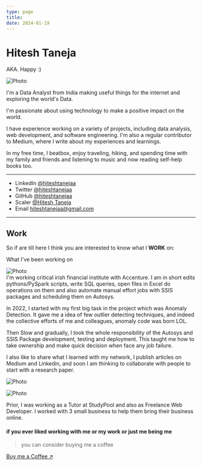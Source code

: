 ```yaml
---
type: page
title: 
date: 2024-01-19
---
```


# Hitesh Taneja
AKA. Happy :)

<Image
  src="/images/hero.png"
  alt="Photo"
  width={1000}      
  height={400}     
  priority
  className="next-image"
/>

I'm a Data Analyst from India making useful things for the internet and exploring the world's Data.

I'm passionate about using technology to make a positive impact on the world.

I have experience working on a variety of projects, including data analysis, web development, and software engineering. I'm also a regular contributor to Medium, where I write about my experiences and learnings.

In my free time, I beatbox, enjoy traveling, hiking, and spending time with my family and friends and listening to music and now reading self-help books too.

---

- LinkedIn [@hiteshtanejaa](https://www.linkedin.com/in/hiteshtanejaa/)
- Twitter [@hiteshtanejaa](https://twitter.com/hiteshtanejaa)
- GitHub [@hiteshtanejaa](https://github.com/hiteshtanejaa)
- Scaler [@Hitesh Taneja](https://www.scaler.com/academy/profile/330394bf702e/)
- Email hiteshtanejaa@gmail.com

---
## Work
So if are till here I think you are interested to know what I **WORK** on:

What I've been working on
<div style={{backgroundColor: 'white', display: 'inline-block'}}>
<Image
  src="/images/accenture-logo.png"
  alt="Photo"
  width={70}      
  height={70}     
  priority
  className="next-image"
/>
</div>
I'm working critical irish financial institute with Accenture. I am in short edits pythons/PySpark scripts, write SQL queries, open files in Excel do operations on them and also automate manual effort jobs with SSIS packages and scheduling them on Autosys.

In 2022, I started with my first big task in the project which was Anomaly Detection. It gave me a idea of few outlier detecting techniques, and indeed the collective efforts of me and colleagues, anomaly code was born LOL.

Then Slow and gradually, I took the whole responsibility of the Autosys and SSIS Package development, testing and deployment. This taught me how to take ownership and make quick decision when face any job failure.

I also like to share what I learned with my network, I publish articles on Medium and Linkedin, and soon I am thinking to collaborate with people to start with a research paper.
<div style={{backgroundColor: 'white', display: 'inline-block'}}>
<Image
  src="/images/wordpress-logo.png"
  alt="Photo"
  width={70}      
  height={70}     
  priority
  className="next-image"
/>


<Image
  src="/images/sp_logo.png"
  alt="Photo"
  width={70}      
  height={70}     
  priority
  className="next-image"
/>
</div>
Prior, I was working as a Tutor at StudyPool and also as Freelance Web Developer. I worked with 3 small business to help them bring their business online.


#### if you ever liked working with me or my work or just me being me
> you can consider buying me a coffee

[Buy me a Coffee ↗ ](https://www.buymeacoffee.com/hiteshtaneja)
